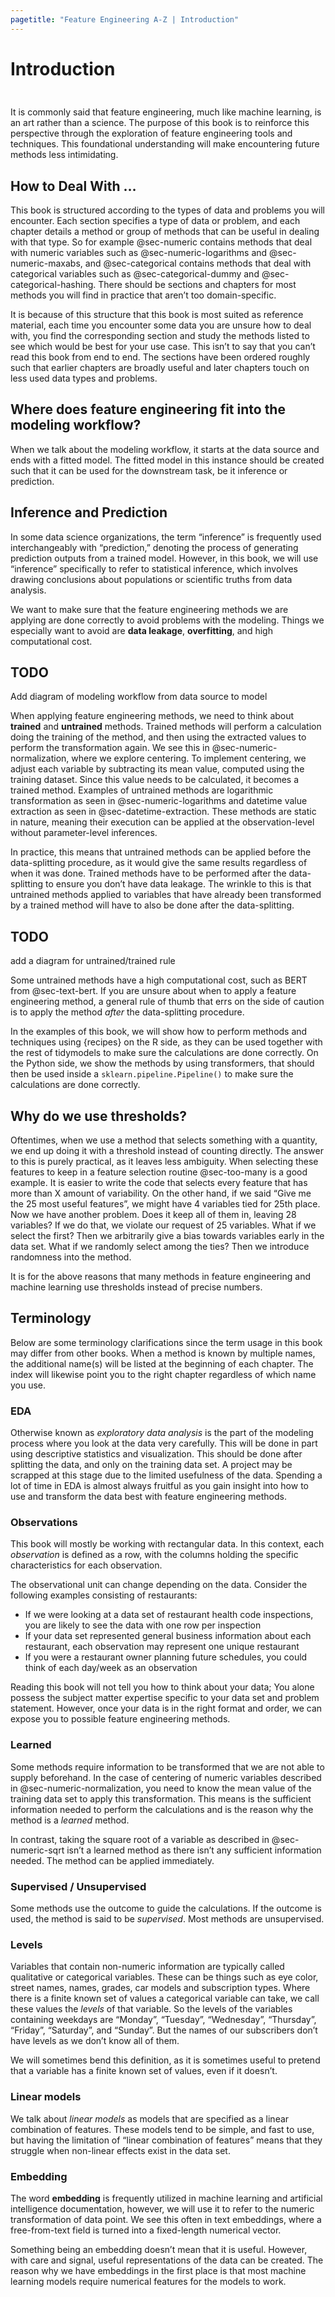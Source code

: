```yaml
---
pagetitle: "Feature Engineering A-Z | Introduction"
---
```


# Introduction {.unnumbered}

::: {style="visibility: hidden; height: 0px;"}
## Introduction
:::

It is commonly said that feature engineering, much like machine learning, is an art rather than a science.
The purpose of this book is to reinforce this perspective through the exploration of feature engineering tools and techniques.
This foundational understanding will make encountering future methods less intimidating.

## How to Deal With ... {.unnumbered}

This book is structured according to the types of data and problems you will encounter.
Each section specifies a type of data or problem, and each chapter details a method or group of methods that can be useful in dealing with that type.
So for example @sec-numeric contains methods that deal with numeric variables such as @sec-numeric-logarithms and @sec-numeric-maxabs, and @sec-categorical contains methods that deal with categorical variables such as @sec-categorical-dummy and @sec-categorical-hashing.
There should be sections and chapters for most methods you will find in practice that aren't too domain-specific.

It is because of this structure that this book is most suited as reference material, each time you encounter some data you are unsure how to deal with, you find the corresponding section and study the methods listed to see which would be best for your use case.
This isn't to say that you can't read this book from end to end.
The sections have been ordered roughly such that earlier chapters are broadly useful and later chapters touch on less used data types and problems.

## Where does feature engineering fit into the modeling workflow? {#sec-modeling .unnumbered}

When we talk about the modeling workflow, it starts at the data source and ends with a fitted model.
The fitted model in this instance should be created such that it can be used for the downstream task, be it inference or prediction.

::: callout-note
# Inference and Prediction

In some data science organizations, the term "inference" is frequently used interchangeably with "prediction," denoting the process of generating prediction outputs from a trained model.
However, in this book, we will use "inference" specifically to refer to statistical inference, which involves drawing conclusions about populations or scientific truths from data analysis.
:::

We want to make sure that the feature engineering methods we are applying are done correctly to avoid problems with the modeling.
Things we especially want to avoid are **data leakage**, **overfitting**, and high computational cost.

::: callout-caution
# TODO

Add diagram of modeling workflow from data source to model
:::

When applying feature engineering methods, we need to think about **trained** and **untrained** methods.
Trained methods will perform a calculation doing the training of the method, and then using the extracted values to perform the transformation again.
We see this in @sec-numeric-normalization, where we explore centering.
To implement centering, we adjust each variable by subtracting its mean value, computed using the training dataset.
Since this value needs to be calculated, it becomes a trained method.
Examples of untrained methods are logarithmic transformation as seen in @sec-numeric-logarithms and datetime value extraction as seen in @sec-datetime-extraction.
These methods are static in nature, meaning their execution can be applied at the observation-level without parameter-level inferences.

In practice, this means that untrained methods can be applied before the data-splitting procedure, as it would give the same results regardless of when it was done.
Trained methods have to be performed after the data-splitting to ensure you don't have data leakage.
The wrinkle to this is that untrained methods applied to variables that have already been transformed by a trained method will have to also be done after the data-splitting.

::: callout-caution
# TODO

add a diagram for untrained/trained rule
:::

Some untrained methods have a high computational cost, such as BERT from @sec-text-bert.
If you are unsure about when to apply a feature engineering method, a general rule of thumb that errs on the side of caution is to apply the method *after* the data-splitting procedure.

In the examples of this book, we will show how to perform methods and techniques using {recipes} on the R side, as they can be used together with the rest of tidymodels to make sure the calculations are done correctly.
On the Python side, we show the methods by using transformers, that should then be used inside a `sklearn.pipeline.Pipeline()` to make sure the calculations are done correctly.

## Why do we use thresholds?

Oftentimes, when we use a method that selects something with a quantity, we end up doing it with a threshold instead of counting directly.
The answer to this is purely practical, as it leaves less ambiguity.
When selecting these features to keep in a feature selection routine @sec-too-many is a good example.
It is easier to write the code that selects every feature that has more than X amount of variability.
On the other hand, if we said "Give me the 25 most useful features", we might have 4 variables tied for 25th place.
Now we have another problem.
Does it keep all of them in, leaving 28 variables?
If we do that, we violate our request of 25 variables.
What if we select the first?
Then we arbitrarily give a bias towards variables early in the data set.
What if we randomly select among the ties?
Then we introduce randomness into the method.

It is for the above reasons that many methods in feature engineering and machine learning use thresholds instead of precise numbers.

## Terminology {#sec-terminology}

Below are some terminology clarifications since the term usage in this book may differ from other books.
When a method is known by multiple names, the additional name(s) will be listed at the beginning of each chapter.
The index will likewise point you to the right chapter regardless of which name you use.

### EDA

Otherwise known as *exploratory data analysis* is the part of the modeling process where you look at the data very carefully.
This will be done in part using descriptive statistics and visualization.
This should be done after splitting the data, and only on the training data set.
A project may be scrapped at this stage due to the limited usefulness of the data.
Spending a lot of time in EDA is almost always fruitful as you gain insight into how to use and transform the data best with feature engineering methods.

### Observations

This book will mostly be working with rectangular data.
In this context, each *observation* is defined as a row, with the columns holding the specific characteristics for each observation.

The observational unit can change depending on the data.
Consider the following examples consisting of restaurants:

-   If we were looking at a data set of restaurant health code inspections, you are likely to see the data with one row per inspection
-   If your data set represented general business information about each restaurant, each observation may represent one unique restaurant
-   If you were a restaurant owner planning future schedules, you could think of each day/week as an observation

Reading this book will not tell you how to think about your data; You alone possess the subject matter expertise specific to your data set and problem statement.
However, once your data is in the right format and order, we can expose you to possible feature engineering methods.

### Learned

Some methods require information to be transformed that we are not able to supply beforehand.
In the case of centering of numeric variables described in @sec-numeric-normalization, you need to know the mean value of the training data set to apply this transformation.
This means is the sufficient information needed to perform the calculations and is the reason why the method is a *learned* method.

In contrast, taking the square root of a variable as described in @sec-numeric-sqrt isn't a learned method as there isn't any sufficient information needed.
The method can be applied immediately.

### Supervised / Unsupervised

Some methods use the outcome to guide the calculations.
If the outcome is used, the method is said to be *supervised*.
Most methods are unsupervised.

### Levels

Variables that contain non-numeric information are typically called qualitative or categorical variables.
These can be things such as eye color, street names, names, grades, car models and subscription types.
Where there is a finite known set of values a categorical variable can take, we call these values the *levels* of that variable.
So the levels of the variables containing weekdays are "Monday", "Tuesday", "Wednesday", "Thursday", "Friday", "Saturday", and "Sunday".
But the names of our subscribers don't have levels as we don't know all of them.

We will sometimes bend this definition, as it is sometimes useful to pretend that a variable has a finite known set of values, even if it doesn't.

### Linear models

We talk about *linear models* as models that are specified as a linear combination of features.
These models tend to be simple, and fast to use, but having the limitation of "linear combination of features" means that they struggle when non-linear effects exist in the data set.

### Embedding

The word **embedding** is frequently utilized in machine learning and artificial intelligence documentation, however, we will use it to refer to the numeric transformation of data point.
We see this often in text embeddings, where a free-from-text field is turned into a fixed-length numerical vector.

Something being an embedding doesn't mean that it is useful.
However, with care and signal, useful representations of the data can be created.
The reason why we have embeddings in the first place is that most machine learning models require numerical features for the models to work.